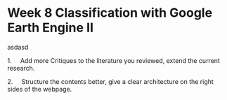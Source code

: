 # Week 8 Classification with Google Earth Engine II {.unnumbered}

asdasd

1.     Add more Critiques to the literature you reviewed, extend the current research.

2.     Structure the contents better, give a clear architecture on the right sides of the webpage.
